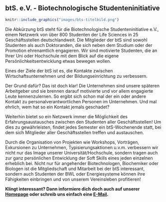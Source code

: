 ## btS. e.V. - Biotechnologische Studenteninitiative

```r
knitr::include_graphics("images/bts-titelbild.png")
```

Die Abkürzung btS steht für die Biotechnologische Studenteninitiative e.V., einem Netzwerk von über 800 Studenten der Life Sciences in 25 Geschäftsstellen deutschlandweit.
Die Mitglieder der btS sind sowohl Studenten als auch Doktoranden, die sich neben dem Studium oder der Promotion ehrenamtlich engagieren.
Wir sind motivierte Studenten, die an Ihrer Uni oder Hochschule mit dem Blick auf die eigene Persönlichkeitsentwicklung etwas bewegen wollen.

Eines der Ziele der btS ist es, die Kontakte zwischen Wirtschaftsunternehmen und der Bildungseinrichtung zu verbessern.

Der Grund dafür? Das ist doch klar! Die Unternehmen sind unsere späteren Arbeitgeber und sie brennen darauf motivierte und vor allem engagierte Leute kennenzulernen.
So ergibt sich schon mal der ein oder andere Kontakt zu personalverantwortlichen Personen im Unternehmen. Und mal ehrlich, wem hat so ein Kontakt jemals geschadet?

Weiterhin bietet so ein Netzwerk immer die Möglichkeit des Erfahrungsaustausches zwischen den Studenten aller Geschäftsstellen!
Um dies zu gewährleisten, findet jedes Semester ein btS-Wochenende statt, bei dem sich Mitglieder aller Geschäftsstellen treffen und austauschen.

Durch die Organisation von Projekten wie Workshops, Vorträgen, Exkursionen zu Unternehmen, Typisierungsaktionen u.v.m. verbessern wir nicht nur das Image unserer Universität/Hochschule,
sondern tragen auch zur ganz persönlichen Entwicklung der Soft Skills eines jeden einzelnen erheblich bei. Nicht nur für angehender Biotechnologen,
Biochemiker oder Biologen ist die Mitgliedschaft und Mitarbeit bei der btS interessant, sondern auch Studenten der BWL oder Energiesysteme können ihre Fähigkeiten einbringen und von unserem Vereinsleben profitieren!

**Klingt interessant? Dann informiere dich doch auch auf unserer [Homepage](https://bts-ev.de) oder schreib uns einfach eine [E-Mail](mailto:vorstand.bayreuth@btS-eV.de).**